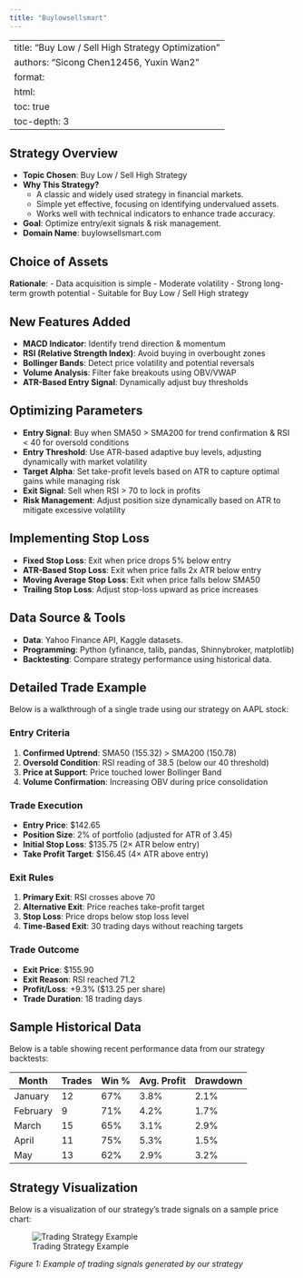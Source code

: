 ```yaml
---
title: "Buylowsellsmart"
---
```


---
title: "Buy Low / Sell High Strategy Optimization"
authors: "Sicong Chen12456, Yuxin Wan2"
format:
  html:
    toc: true
    toc-depth: 3
---

## Strategy Overview

- **Topic Chosen**: Buy Low / Sell High Strategy
- **Why This Strategy?**
  - A classic and widely used strategy in financial markets.
  - Simple yet effective, focusing on identifying undervalued assets.
  - Works well with technical indicators to enhance trade accuracy.
- **Goal**: Optimize entry/exit signals & risk management.
- **Domain Name**: buylowsellsmart.com

## Choice of Assets

**Rationale**:
- Data acquisition is simple
- Moderate volatility
- Strong long-term growth potential
- Suitable for Buy Low / Sell High strategy

## New Features Added

- **MACD Indicator**: Identify trend direction & momentum
- **RSI (Relative Strength Index)**: Avoid buying in overbought zones
- **Bollinger Bands**: Detect price volatility and potential reversals
- **Volume Analysis**: Filter fake breakouts using OBV/VWAP
- **ATR-Based Entry Signal**: Dynamically adjust buy thresholds

## Optimizing Parameters

- **Entry Signal**: Buy when SMA50 > SMA200 for trend confirmation & RSI < 40 for oversold conditions
- **Entry Threshold**: Use ATR-based adaptive buy levels, adjusting dynamically with market volatility
- **Target Alpha**: Set take-profit levels based on ATR to capture optimal gains while managing risk
- **Exit Signal**: Sell when RSI > 70 to lock in profits
- **Risk Management**: Adjust position size dynamically based on ATR to mitigate excessive volatility

## Implementing Stop Loss

- **Fixed Stop Loss**: Exit when price drops 5% below entry
- **ATR-Based Stop Loss**: Exit when price falls 2x ATR below entry
- **Moving Average Stop Loss**: Exit when price falls below SMA50
- **Trailing Stop Loss**: Adjust stop-loss upward as price increases

## Data Source & Tools

- **Data**: Yahoo Finance API, Kaggle datasets.
- **Programming**: Python (yfinance, talib, pandas, Shinnybroker, matplotlib)
- **Backtesting**: Compare strategy performance using historical data.

## Detailed Trade Example

Below is a walkthrough of a single trade using our strategy on AAPL stock:

### Entry Criteria
1. **Confirmed Uptrend**: SMA50 (155.32) > SMA200 (150.78)
2. **Oversold Condition**: RSI reading of 38.5 (below our 40 threshold)
3. **Price at Support**: Price touched lower Bollinger Band
4. **Volume Confirmation**: Increasing OBV during price consolidation

### Trade Execution
- **Entry Price**: $142.65
- **Position Size**: 2% of portfolio (adjusted for ATR of 3.45)
- **Initial Stop Loss**: $135.75 (2× ATR below entry)
- **Take Profit Target**: $156.45 (4× ATR above entry)

### Exit Rules
1. **Primary Exit**: RSI crosses above 70
2. **Alternative Exit**: Price reaches take-profit target
3. **Stop Loss**: Price drops below stop loss level
4. **Time-Based Exit**: 30 trading days without reaching targets

### Trade Outcome
- **Exit Price**: $155.90
- **Exit Reason**: RSI reached 71.2
- **Profit/Loss**: +9.3% ($13.25 per share)
- **Trade Duration**: 18 trading days

## Sample Historical Data

Below is a table showing recent performance data from our strategy backtests:

| Month       | Trades | Win % | Avg. Profit | Drawdown |
|-------------|--------|-------|-------------|----------|
| January     | 12     | 67%   | 3.8%        | 2.1%     |
| February    | 9      | 71%   | 4.2%        | 1.7%     |
| March       | 15     | 65%   | 3.1%        | 2.9%     |
| April       | 11     | 75%   | 5.3%        | 1.5%     |
| May         | 13     | 62%   | 2.9%        | 3.2%     |

## Strategy Visualization

Below is a visualization of our strategy's trade signals on a sample price chart:

![Trading Strategy Example](img.png)

*Figure 1: Example of trading signals generated by our strategy*
